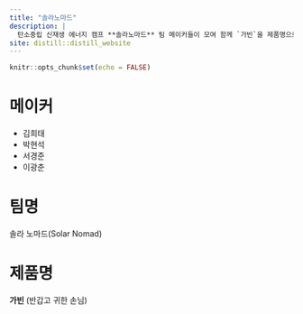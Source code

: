 ```yaml
---
title: "솔라노마드"
description: |
  탄소중립 신재생 에너지 캠프 **솔라노마드** 팀 메이커들이 모여 함께 `가빈`을 제품명으로 친환경 태양열 AI 교육 제품을 제작하였습니다.
site: distill::distill_website
---
```


```r
knitr::opts_chunk$set(echo = FALSE)

```

# 메이커

- 김희태
- 박현석
- 서경준
- 이광춘

# 팀명

솔라 노마드(Solar Nomad) 

# 제품명

**가빈** (반갑고 귀한 손님)

